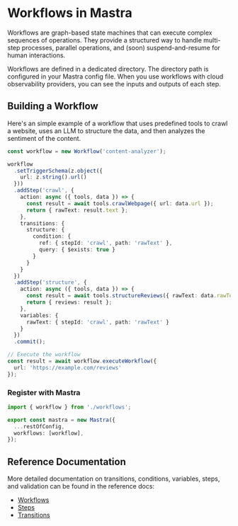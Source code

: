 # Workflows in Mastra

Workflows are graph-based state machines that can execute complex sequences of operations. They provide a structured way to handle multi-step processes, parallel operations, and (soon) suspend-and-resume for human interactions.

Workflows are defined in a dedicated directory. The directory path is configured in your Mastra config file. When you use workflows with cloud observability providers, you can see the inputs and outputs of each step.

## Building a Workflow

Here's an simple example of a workflow that uses predefined tools to crawl a website, uses an LLM to structure the data, and then analyzes the sentiment of the content.

```typescript filename="src/workflows/index.ts"
const workflow = new Workflow('content-analyzer');

workflow
  .setTriggerSchema(z.object({
    url: z.string().url()
  }))
  .addStep('crawl', {
    action: async ({ tools, data }) => {
      const result = await tools.crawlWebpage({ url: data.url });
      return { rawText: result.text };
    },
    transitions: {
      structure: {
        condition: {
          ref: { stepId: 'crawl', path: 'rawText' },
          query: { $exists: true }
        }
      }
    }
  })
  .addStep('structure', {
    action: async ({ tools, data }) => {
      const result = await tools.structureReviews({ rawText: data.rawText });
      return { reviews: result };
    },
    variables: {
      rawText: { stepId: 'crawl', path: 'rawText' }
    }
  })
  .commit();

// Execute the workflow
const result = await workflow.executeWorkflow({
  url: 'https://example.com/reviews'
});
```

### Register with Mastra

```typescript filename="src/mastra/index.ts"
import { workflow } from './workflows';

export const mastra = new Mastra({
  ...restOfConfig,
  workflows: [workflow],
});
```

## Reference Documentation

More detailed documentation on transitions, conditions, variables, steps, and validation can be found in the reference docs:

- [Workflows](https://mastra.ai/docs/guide/reference/workflows/workflow)
- [Steps](https://mastra.ai/docs/guide/reference/workflows/step)
- [Transitions](https://mastra.ai/docs/guide/reference/workflows/transition)
